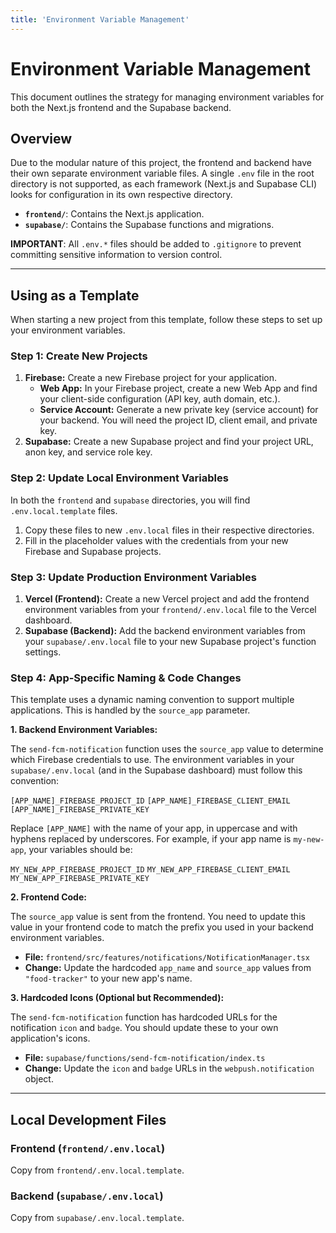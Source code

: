 ```yaml
---
title: 'Environment Variable Management'
---
```

# Environment Variable Management

This document outlines the strategy for managing environment variables for both the Next.js frontend and the Supabase backend.

## Overview

Due to the modular nature of this project, the frontend and backend have their own separate environment variable files. A single `.env` file in the root directory is not supported, as each framework (Next.js and Supabase CLI) looks for configuration in its own respective directory.

- **`frontend/`**: Contains the Next.js application.
- **`supabase/`**: Contains the Supabase functions and migrations.

**IMPORTANT**: All `.env.*` files should be added to `.gitignore` to prevent committing sensitive information to version control.

---

## Using as a Template

When starting a new project from this template, follow these steps to set up your environment variables.

### Step 1: Create New Projects

1.  **Firebase:** Create a new Firebase project for your application.
    *   **Web App:** In your Firebase project, create a new Web App and find your client-side configuration (API key, auth domain, etc.).
    *   **Service Account:** Generate a new private key (service account) for your backend. You will need the project ID, client email, and private key.
2.  **Supabase:** Create a new Supabase project and find your project URL, anon key, and service role key.

### Step 2: Update Local Environment Variables

In both the `frontend` and `supabase` directories, you will find `.env.local.template` files. 

1.  Copy these files to new `.env.local` files in their respective directories.
2.  Fill in the placeholder values with the credentials from your new Firebase and Supabase projects.

### Step 3: Update Production Environment Variables

1.  **Vercel (Frontend):** Create a new Vercel project and add the frontend environment variables from your `frontend/.env.local` file to the Vercel dashboard.
2.  **Supabase (Backend):** Add the backend environment variables from your `supabase/.env.local` file to your new Supabase project's function settings.

### Step 4: App-Specific Naming & Code Changes

This template uses a dynamic naming convention to support multiple applications. This is handled by the `source_app` parameter.

**1. Backend Environment Variables:**

The `send-fcm-notification` function uses the `source_app` value to determine which Firebase credentials to use. The environment variables in your `supabase/.env.local` (and in the Supabase dashboard) must follow this convention:

`[APP_NAME]_FIREBASE_PROJECT_ID`
`[APP_NAME]_FIREBASE_CLIENT_EMAIL`
`[APP_NAME]_FIREBASE_PRIVATE_KEY`

Replace `[APP_NAME]` with the name of your app, in uppercase and with hyphens replaced by underscores. For example, if your app name is `my-new-app`, your variables should be:

`MY_NEW_APP_FIREBASE_PROJECT_ID`
`MY_NEW_APP_FIREBASE_CLIENT_EMAIL`
`MY_NEW_APP_FIREBASE_PRIVATE_KEY`

**2. Frontend Code:**

The `source_app` value is sent from the frontend. You need to update this value in your frontend code to match the prefix you used in your backend environment variables.

-   **File:** `frontend/src/features/notifications/NotificationManager.tsx`
-   **Change:** Update the hardcoded `app_name` and `source_app` values from `"food-tracker"` to your new app's name.

**3. Hardcoded Icons (Optional but Recommended):**

The `send-fcm-notification` function has hardcoded URLs for the notification `icon` and `badge`. You should update these to your own application's icons.

-   **File:** `supabase/functions/send-fcm-notification/index.ts`
-   **Change:** Update the `icon` and `badge` URLs in the `webpush.notification` object.

---

## Local Development Files

### Frontend (`frontend/.env.local`)

Copy from `frontend/.env.local.template`.

### Backend (`supabase/.env.local`)

Copy from `supabase/.env.local.template`.